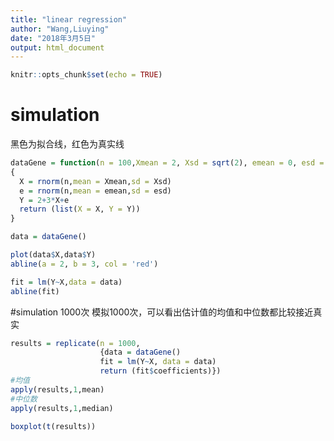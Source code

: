 ```yaml
---
title: "linear regression"
author: "Wang,Liuying"
date: "2018年3月5日"
output: html_document
---
```


```r
knitr::opts_chunk$set(echo = TRUE)
```

# simulation

黑色为拟合线，红色为真实线
```r
dataGene = function(n = 100,Xmean = 2, Xsd = sqrt(2), emean = 0, esd = 1)
{
  X = rnorm(n,mean = Xmean,sd = Xsd)
  e = rnorm(n,mean = emean,sd = esd)
  Y = 2+3*X+e
  return (list(X = X, Y = Y))
}

data = dataGene()

plot(data$X,data$Y)
abline(a = 2, b = 3, col = 'red')

fit = lm(Y~X,data = data)
abline(fit)
```

#simulation 1000次
模拟1000次，可以看出估计值的均值和中位数都比较接近真实
```r
results = replicate(n = 1000,
                    {data = dataGene()
                    fit = lm(Y~X, data = data)
                    return (fit$coefficients)})
#均值
apply(results,1,mean)
#中位数
apply(results,1,median)

boxplot(t(results))

```

